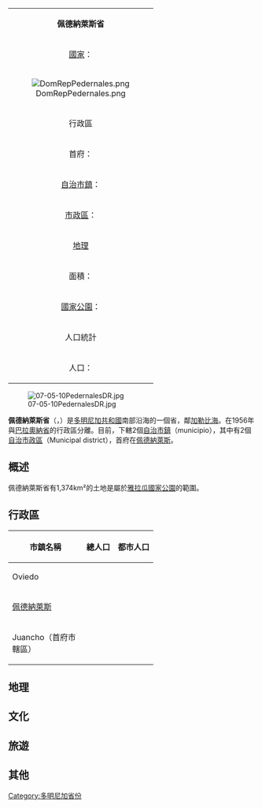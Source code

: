 {| class="infobox bordered" align=right cellpadding=4 cellspacing=0 width=275 style="clear:right; margin: 0 0 1em 1em; background: #f9f9f9; font-size: 95%;"
|-
|colspan=2 align=center bgcolor="#BFDFFF"|'''佩德納萊斯省'''
|-
|[[國家|國家]]：|| [[多明尼加共和國|多明尼加共和國]]
|-
! colspan="3" | [[File:DomRepPedernales.png|center]]
|-
!colspan=2 align=center bgcolor="#BFDFFF"|行政區
|-
|首府：||[[佩德納萊斯|佩德納萊斯]]
|-
|[[自治市鎮|自治市鎮]]：||2個 
|-
|[[市轄區|市政區]]：||2個
|-
!colspan=2 align=center bgcolor="#BFDFFF"|[[地理|地理]]
|-
|面積：||2,074.53 km²
|-
|[[國家公園|國家公園]]：||[[雅拉瓜國家公園|雅拉瓜國家公園]]（1,374km²）
|-
!colspan=2 align=center bgcolor="#BFDFFF"|人口統計
|-
|人口：||21,207人（2002年統計）
|}
[[File:07-05-10PedernalesDR.jpg|thumb]]

'''佩德納萊斯省'''（{{lang-es|Provincia de Pedernales}}，{{IPA-es|peðeɾˈnales}}）是[[多明尼加共和國|多明尼加共和國]]南部沿海的一個省，鄰[[加勒比海|加勒比海]]。在1956年與[[巴拉奧納省|巴拉奧納省]]的行政區分離。目前，下轄2個[[自治市鎮|自治市鎮]]（municipio），其中有2個[[市轄區|自治市政區]]（Municipal district），首府在[[佩德納萊斯|佩德納萊斯]]。

==概述==
佩德納萊斯省有1,374km²的土地是屬於[[雅拉瓜國家公園|雅拉瓜國家公園]]的範圍。

==行政區==
{| class="wikitable sortable" style="text-align:right; font-size:95%;"
!width="135px"| 市鎮名稱
! 總人口  !! 都市人口 
|-
|align="left"| Oviedo 
| {{nts|3976}} || {{nts|2557}}  
|-
|align="left"| [[佩德納萊斯|佩德納萊斯]]
| {{nts|13805}} || {{nts|10339}} 
|-
|align="left"| Juancho（首府市轄區） 
| {{nts|3426}} || {{nts|1554}} 
|}

==地理==

==文化==

==旅遊==

==其他==

{{多明尼加共和國各省}}
[[Category:多明尼加省份|Category:多明尼加省份]]